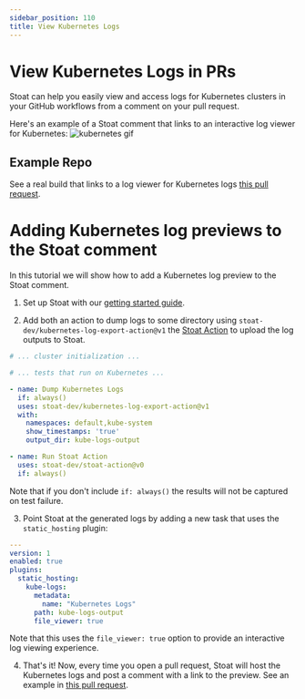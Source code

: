 ```yaml
---
sidebar_position: 110
title: View Kubernetes Logs
---
```


# View Kubernetes Logs in PRs

Stoat can help you easily view and access logs for Kubernetes clusters in your GitHub workflows from a comment on your pull request.

Here's an example of a Stoat comment that links to an interactive log viewer for Kubernetes:
<img src="https://stoat-dev--static.stoat.page/kubernetes.gif" alt="kubernetes gif" width={600} />

## Example Repo

See a real build that links to a log viewer for Kubernetes logs [this pull request](https://github.com/stoat-dev/kubernetes-log-export-action/pull/1).

# Adding Kubernetes log previews to the Stoat comment

In this tutorial we will show how to add a Kubernetes log preview to the Stoat comment.

1. Set up Stoat with our [getting started guide](../installation).

2. Add both an action to dump logs to some directory using `stoat-dev/kubernetes-log-export-action@v1` the [Stoat Action](https://github.com/stoat-dev/stoat-action) to upload the log outputs to Stoat.

 ```yaml title=".github/workflows/kubernetes.yaml"
 # ... cluster initialization ...

 # ... tests that run on Kubernetes ...

 - name: Dump Kubernetes Logs
   if: always()
   uses: stoat-dev/kubernetes-log-export-action@v1
   with:
     namespaces: default,kube-system
     show_timestamps: 'true'
     output_dir: kube-logs-output

 - name: Run Stoat Action
   uses: stoat-dev/stoat-action@v0
   if: always()
```

Note that if you don't include `if: always()` the results will not be captured on test failure.

3. Point Stoat at the generated logs by adding a new task that uses the `static_hosting` plugin:

 ```yaml title=".stoat/config.yaml"
 ---
 version: 1
 enabled: true
 plugins:
   static_hosting:
     kube-logs:
       metadata:
         name: "Kubernetes Logs"
       path: kube-logs-output
       file_viewer: true
```

Note that this uses the `file_viewer: true` option to provide an interactive log viewing experience.

4. That's it! Now, every time you open a pull request, Stoat will host the Kubernetes logs and post a comment with a link to the preview. See an example in [this pull request](https://github.com/stoat-dev/kubernetes-log-export-action/pull/1).
